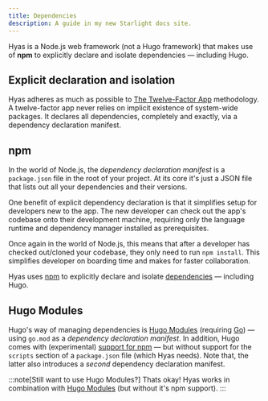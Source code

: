 ```yaml
---
title: Dependencies
description: A guide in my new Starlight docs site.
---
```


Hyas is a Node.js web framework (not a Hugo framework) that makes use of **npm** to explicitly declare and isolate dependencies — including Hugo. 

## Explicit declaration and isolation

Hyas adheres as much as possible to [The Twelve-Factor App](https://12factor.net/) methodology. A twelve-factor app never relies on implicit existence of system-wide packages. It declares all dependencies, completely and exactly, via a dependency declaration manifest.

## npm

In the world of Node.js, the *dependency declaration manifest* is a `package.json` file in the root of your project. At its core it's just a JSON file that lists out all your dependencies and their versions.

One benefit of explicit dependency declaration is that it simplifies setup for developers new to the app. The new developer can check out the app's codebase onto their development machine, requiring only the language runtime and dependency manager installed as prerequisites.

Once again in the world of Node.js, this means that after a developer has checked out/cloned your codebase, they only need to run `npm install`. This simplifies developer on boarding time and makes for faster collaboration.

Hyas uses [npm](https://www.npmjs.com/) to explicitly declare and isolate [dependencies](https://12factor.net/dependencies) — including Hugo.

## Hugo Modules

Hugo's way of managing dependencies is [Hugo Modules](https://gohugo.io/hugo-modules/use-modules/) (requiring [Go](https://go.dev/dl/)) — using `go.mod` as a *dependency declaration manifest*. In addition, Hugo comes with (experimental) [support for npm](https://gohugo.io/commands/hugo_mod_npm_pack/) — but without support for the `scripts` section of a `package.json` file (which Hyas needs). Note that, the latter also introduces a *second* dependency declaration manifest.

:::note[Still want to use Hugo Modules?]
 Thats okay! Hyas works in combination with [Hugo Modules](https://gohugo.io/hugo-modules/) (but without it's npm support).
:::
